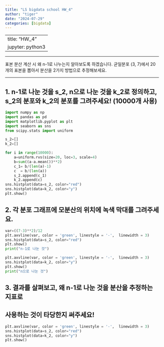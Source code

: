 ```yaml
---
title: "LS bigdata school HW_4"
author: "tiger"
date: "2024-07-29"
categories: [bigdata]
---
```


---
title: "HW_4"
jupyter: python3
---
***
표본 분산 계산 시 왜 n-1로 나누는지 알아보도록 하겠습니다. 균일분포 (3, 7)에서 20개의 표본을 뽑아서 분산을 2가지 방법으로 추정해보세요.      

***                           

## 1. n-1로 나눈 것을 s_2, n으로 나눈 것을 k_2로 정의하고, s_2의 분포와 k_2의 분포를 그려주세요! (10000개 사용)

```python
import numpy as np    
import pandas as pd
import matplotlib.pyplot as plt    
import seaborn as sns    
from scipy.stats import uniform

s_2=[]
k_2=[]

for i in range(10000):
    a=uniform.rvs(size=20, loc=3, scale=4)
    b=sum((a-a.mean())**2)
    c_1= b/(len(a)-1)
    c  = b/(len(a))
    s_2.append(c_1)
    k_2.append(c)
sns.histplot(data=s_2, color="red")
sns.histplot(data=k_2, color="y")
plt.show()

```

## 2. 각 분포 그래프에 모분산의 위치에 녹색 막대를 그려주세요.
```python
var=((7-3)**2)/12
plt.axvline(var, color = 'green', linestyle = '-',  linewidth = 3)
sns.histplot(data=s_2, color="red")
plt.show()
print("n-1로 나눈 것")
```

```python
plt.axvline(var, color = 'green', linestyle = '-',  linewidth = 3)
sns.histplot(data=k_2, color="y")
plt.show()
print("n으로 나눈 것")
```

## 3. 결과를 살펴보고, 왜 n-1로 나눈 것을 분산을 추정하는 지표로 
## 사용하는 것이 타당한지 써주세요!
```python
plt.axvline(var, color = 'green', linestyle = '-',  linewidth = 3)
sns.histplot(data=s_2, color="red")
sns.histplot(data=k_2, color="y")
plt.show()
```


